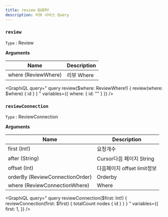 ```yaml
---
title: review QUERY
description: 리뷰 서비스 Query
---
```



### `review`
`Type` : <Link to="/object/review/#Review/">Review</Link>

**Arguments**

| Name | Description |
| -------- | -------- | 
| where  (<Link to="/object/review/#ReviewWhere">ReviewWhere</Link>)  | 리뷰 Where  | 

<GraphiQL
    query="
        query review($where: ReviewWhere!) {
            review(where: $where) {
                id
            }
        }
    "
    variables={{
        where: {
            id: ""
        }
    }}
/>



### `reviewConnection`
`Type` : <Link to="/object/review/#ReviewConnection/">ReviewConnection</Link>

**Arguments**

| Name | Description |
| -------- | -------- | 
| first (Int!)  | 요청개수   | 
| after (String) | Cursor다음 페이지 String | 
| offset (Int) | 다음페이지 offset limit정보 |
| orderBy (<Link to="/object/review/#ReviewConnectionOrder">ReviewConnectionOrder</Link>)  | Orderby  | 
| where  (<Link to="/object/review/#ReviewConnectionWhere">ReviewConnectionWhere</Link>)  | Where  | 

<GraphiQL
    query="
        query reviewConnection($first: Int!) {
            reviewConnection(first: $first) {
                totalCount
                nodes {
                    id
                }
            }
        }
    "
    variables={{
        first: 1,
    }}
/>

